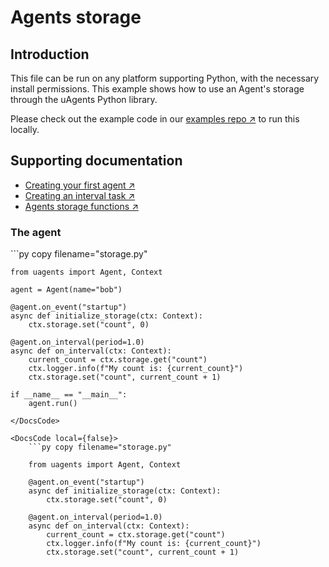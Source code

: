 
# Agents storage

## Introduction

This file can be run on any platform supporting Python, with the necessary install permissions. This example shows how to use an Agent's storage through the uAgents Python library.

Please check out the example code in our [examples repo ↗️](https://github.com/fetchai/uAgent-Examples/tree/main/1-uagents/examples/easy/agent-storage) to run this locally.

## Supporting documentation

- [Creating your first agent ↗️](/guides/agents/create-a-uagent)
- [Creating an interval task ↗️](/guides/agents/interval-task)
- [Agents storage functions ↗️](/guides/agents/intermediate/storage-function)

### The agent

<GithubCodeSegment digest="ec14d1463be6e73cffe0e5e5591618f1">
    <CodeSegment
        path="https://github.com/fetchai/uAgent-Examples/blob/main/1-uagents/examples/easy/agent-storage/local/storage.py"
        lineStart={1}
        lineEnd={16}
        hosted={true}
    />
	<CodeSegment
        path="https://github.com/fetchai/uAgent-Examples/blob/main/1-uagents/examples/easy/agent-storage/hosted/storage.py"
        lineStart={1}
        lineEnd={11}
        hosted={false}
    />
</GithubCodeSegment>
<CodeGroup dynamic hasCopy isLocalHostedFile digest='ec14d1463be6e73cffe0e5e5591618f1'>

<DocsCode local={true}>
	```py copy filename="storage.py"

	from uagents import Agent, Context
	 
	agent = Agent(name="bob")
	 
	@agent.on_event("startup")
	async def initialize_storage(ctx: Context):
	    ctx.storage.set("count", 0)
	 
	@agent.on_interval(period=1.0)
	async def on_interval(ctx: Context):
	    current_count = ctx.storage.get("count")
	    ctx.logger.info(f"My count is: {current_count}")
	    ctx.storage.set("count", current_count + 1)
	 
	if __name__ == "__main__":
	    agent.run()

```
</DocsCode>

<DocsCode local={false}>
	```py copy filename="storage.py"

	from uagents import Agent, Context
	 
	@agent.on_event("startup")
	async def initialize_storage(ctx: Context):
	    ctx.storage.set("count", 0)
	 
	@agent.on_interval(period=1.0)
	async def on_interval(ctx: Context):
	    current_count = ctx.storage.get("count")
	    ctx.logger.info(f"My count is: {current_count}")
	    ctx.storage.set("count", current_count + 1)

```
</DocsCode>

</CodeGroup>



